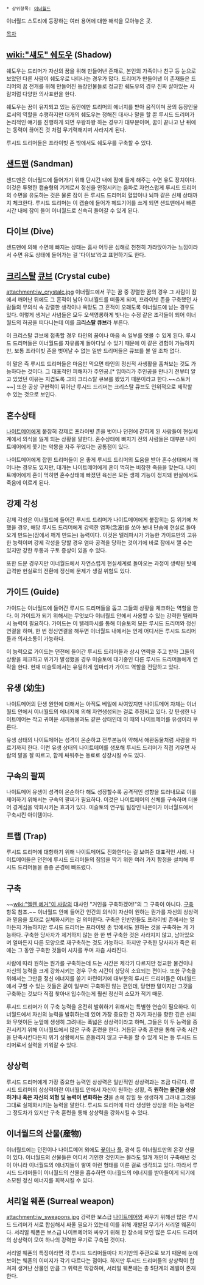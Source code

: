  * 상위항목: [[이너월드]]

이너월드 스토리에 등장하는 여러 용어에 대한 해석을 모아놓은 곳.

[[목차]]
== [[wiki:"섀도" 쉐도우]] (Shadow) ==
쉐도우는 드리머가 자신의 꿈을 위해 만들어낸 존재로, 본인의 가족이나 친구 등 눈으로 보았던 다른 사람이 쉐도우로 나타나는 경우가 많다. 드리머가 만들어낸 이 존재들은 드리머의 꿈 전개를 위해 만들어진 등장인물들로 정교한 쉐도우의 경우 진짜 살아있는 사람처럼 다양한 의사표현을 한다.

쉐도우는 꿈이 유지되고 있는 동안에만 드리머의 에너지를 받아 움직이며 꿈의 등장인물로서의 역할을 수행하지만 대개의 쉐도우는 정해진 대사나 말을 할 뿐 루시드 드리머가 논리적인 얘기를 진행하게 되면 우왕좌왕 하는 경우가 대부분이며, 꿈이 끝나고 난 뒤에는 동력이 끊어진 것 처럼 무기력해지며 사라지게 된다.

루시드 드리머들은 프라이빗 존 밖에서도 쉐도우를 구축할 수 있다. 

== [[샌드맨]] (Sandman) ==
샌드맨은 이너월드에 들어가기 위해 단시간 내에 잠에 들게 해주는 수면 유도 장치이다. 이것은 투명한 캡슐형의 기계로서 정신을 안정시키는 음파로 자연스럽게 루시드 드리머의 수면을 유도하는 것은 물론 잠이 든 루시드 드리머의 혈압이나 뇌파 같은 신체 상태까지 체크한다. 루시드 드리머는 이 캡슐에 들어가 헤드기어를 쓰게 되면 샌드맨에서 빠른 시간 내에 잠이 들어 이너월드로 신속히 들어갈 수 있게 된다.

== 다이브 (Dive) ==
샌드맨에 의해 수면에 빠지는 상태는 흡사 어두운 심해로 천천히 가라앉아가는 느낌이라서 수면 유도 상태에 들어가는 걸 '다이브'라고 표현하기도 한다.

== [[크리스탈]] [[큐브]] (Crystal cube) ==
attachment:iw_crystalc.jpg
이너월드에서 꾸는 꿈 중 강렬한 꿈의 경우 그 사람이 잠에서 깨어난 뒤에도 그 흔적이 남아 이너월드를 떠돌게 되며, 프라이빗 존을 구축했던 사람들의 무의식 속 강렬한 생각이나 욕망도 그 흔적이 오래도록 이너월드에 남는 경우도 있다. 이렇게 생겨난 사념들은 모두 오색영롱하게 빛나는 수정 같은 조각들이 되어 이너월드의 허공을 떠다니는데 이를 '''크리스탈 큐브'''라 부른다. 

이 크리스탈 큐브에 접촉할 경우 타인의 꿈이나 마음 속 일부를 엿볼 수 있게 된다. 루시드 드리머들은 이너월드를 자유롭게 돌아다닐 수 있기 때문에 이 같은 경험이 가능하지만, 보통 프라이빗 존을 벗어날 수 없는 일반 드리머들은 큐브를 볼 일 조차 없다.

이 말은 즉 루시드 드리머들은 마음만 먹으면 타인의 정신적 사생활을 훔쳐보는 것도 가능하다는 것이다. 그 대표적인 피해자가 주인공.[* 임마리가 주인공을 만나기 전부터 알고 있었던 이유는 지겹도록 그의 크리스탈 큐브를 봤었기 때문이라고 한다.~~스토커~~] 또한 공상 구현력이 뛰어난 루시드 드리머는 크리스탈 큐브도 인위적으로 제작할 수 있는 것으로 보인다.

== 혼수상태 ==
[[나이트메어]]에게 붙잡혀 강제로 프라이빗 존을 벗어나 던전에 갇히게 된 사람들이 현실세계에서 의식을 잃게 되는 상황을 말한다. 혼수상태에 빠지기 전의 사람들은 대부분 나이트메어에게 쫓기는 악몽을 자주 꾸었다는 공통점이 있다.

나이트메어에게 잡힌 드리머들이 운 좋게 루시드 드리머의 도움을 받아 혼수상태에서 깨어나는 경우도 있지만, 대개는 나이트메어에게 혼이 먹히는 비참한 죽음을 맞는다. 나이트메어에게 혼이 먹히면 혼수상태에 빠졌던 육신은 모든 생체 기능이 정지돼 현실에서도 죽음에 이르게 된다.

== 강제 각성 ==
강제 각성은 이너월드에 들어간 루시드 드리머가 나이트메어에게 붙잡히는 등 위기에 처했을 경우, 해당 루시드 드리머에게 강력한 염파(念波)를 쏘아 보내 단숨에 현실로 돌아오게 만드는(잠에서 깨게 만드는) 능력이다. 이것은 텔레파시가 가능한 가이드만의 고유한 능력이며 강제 각성을 당할 경우 염파 공격을 당하는 것이기에 바로 잠에서 깰 수는 있지만 강한 두통과 구토 증상이 있을 수 있다.

또한 드문 경우지만 이너월드에서 자연스럽게 현실세계로 돌아오는 과정이 생략된 탓에 급격한 현실로의 전환에 정신에 문제가 생길 위험도 있다.

== 가이드 (Guide) ==
가이드는 이너월드에 들어간 루시드 드리머들을 돕고 그들의 상황을 체크하는 역할을 한다. 이 가이드가 되기 위해서는 무엇보다 이너월드 안에서 사용할 수 있는 강력한 텔레파시 능력이 필요하다. 가이드는 이 텔레파시를 통해 미슬토의 모든 루시드 드리머와 정신연결을 하며, 한 번 정신연결을 해두면 이너월드 내에서는 언제 어디서든 루시드 드리머들과 의사소통이 가능하다.

이 능력으로 가이드는 던전에 들어간 루시드 드리머들과 상시 연락을 주고 받아 그들의 상황을 체크하고 위기가 발생했을 경우 미슬토에 대기중인 다른 루시드 드리머들에게 연락을 한다. 현재 미슬토에서는 유일하게 임마리가 가이드 역할을 전담하고 있다.

== 유생 (幼生) ==
나이트메어의 탄생 원인에 대해서는 아직도 베일에 싸여있지만 나이트메어 자체는 이너월드 안에서 이너월드의 에너지에 의해 자연생성되는 걸로 추정되고 있다. 갓 탄생한 나이트메어는 작고 귀여운 새끼동물과도 같은 상태인데 이 때의 나이트메어를 유생이라 부른다.

유생 상태의 나이트메어는 성격이 온순하고 전투본능이 약해서 애완동물처럼 사람을 따르기까지 한다. 이런 유생 상태의 나이트메어를 생포해 루시드 드리머가 직접 키우면 사람의 말을 잘 따르고, 함께 싸워주는 동료로 성장시킬 수도 있다.

== 구속의 팔찌 ==
나이트메어 유생이 성격이 온순하다 해도 성장할수록 공격적인 성향을 드러내므로 이를 제어하기 위해서는 구속의 팔찌가 필요하다. 이것은 나이트메어의 신체를 구속하며 더불어 경계심을 약화시키는 효과가 있다. 미슬토의 연구팀 팀장인 나은이가 이너월드에서 구축시킨 아이템이다.
 
== 트랩 (Trap) ==
루시드 드리머에 대항하기 위해 나이트메어도 진화한다는 걸 보여준 대표적인 사례. 나이트메어들은 던전에 루시드 드리머들의 침입을 막기 위한 여러 가지 함정을 설치해 루시드 드리머들을 종종 곤경에 빠뜨렸다.

== 구축 ==
~~[[wiki:"엘렌 예거"이 사람]]의 대사인 "거인을 구축하겠어!"의 그 구축이 아니다. [[구축]] 항목 참조.~~
이너월드 안에 들어간 인간의 의식이 자신이 원하는 뭔가를 자신의 상상력과 믿음을 토대로 실체화시키는 걸 의미한다. 구축은 인반인들도 프라이빗 존에서는 얼마든지 가능하지만 루시드 드리머는 프라이빗 존 밖에서도 원하는 것을 구축하는 게 가능하다. 구축한 당사자가 제거하지 않는 한 한 번 구축한 것은 사라지지 않고, 남아있으며 얼마든지 다른 모양으로 재구축하는 것도 가능하다. 하지만 구축한 당사자가 죽은 뒤에는 그 동안 구축한 것들이 시차를 두며 차츰 사라진다.

사람에 따라 원하는 뭔가를 구축하는데 드는 시간은 제각기 다르지만 정교한 물건이나 자신의 능력을 크게 강화시키는 경우 구축 시간이 상당히 소요되는 편이다. 또한 구축을 위해서는 그만큼 정신 에너지를 쏟기 마련이기에 대부분의 루시드 드리머들은 이너월드에서 구할 수 있는 것들은 굳이 일부러 구축하진 않는 편인데, 당연한 말이지만 그것을 구축하는 것보다 직접 찾아내 입수하는게 훨씬 정신력 소모가 적기 때문.

루시드 드리머가 이 구축 능력을 온전히 발휘하기 위해서는 특별한 연습이 필요하다. 이너월드에서 자신의 능력을 발휘하는데 있어 가장 중요한 건 자기 자신을 향한 깊은 신뢰와 무엇이든 눈앞에 생생히 그려내는 폭넓은 상상력이라고 하며, 그들은 이 두 능력을 증진시키기 위해 이너월드에서 많은 구축 훈련을 한다. 거듭된 구축 훈련을 통해 구축 시간을 단축시킨다든지 위기 상황에서도 흔들리지 않고 구축을 할 수 있게 되는 등 루시드 드리머로서 실력을 키워갈 수 있다.

== 상상력 ==
루시드 드리머에게 가장 중요한 능력인 상상력은 일반적인 상상력과는 조금 다르다. 루시드 드리머의 상상력이란 이너월드 안에서 자신이 원하는 상황, 즉 '''원하는 물건을 상상하거나 혹은 자신의 외형 및 능력이 변화하는 것'''을 손에 잡힐 듯 생생하게 그려내 그것을 그대로 실체화시키는 능력을 말한다. 루시드 드리머에 따라 생생한 상상을 하는 능력은 그 정도차가 있지만 구축 훈련을 통해 상상력을 강화시킬 수 있다.

== 이너월드의 산물(産物) ==
이너월드에는 던전이나 나이트메어 외에도 [[꽃]]이나 [[풀]], 광석 등 이너월드만의 온갖 산물이 있다. 이너월드의 산물들은 어디서 기인한 것인지는 몰라도 일개 개인이 구축해낸 것이 아니라 이너월드의 에너지들이 쌓여 이런 형태를 이룬 걸로 생각되고 있다. 따라서 루시드 드리머들이 이너월드의 산물을 흡수하면 이너월드의 에너지를 받아들이게 되기에 소모된 정신 에너지를 회복시킬 수 있다.

== 서리얼 웨폰 (Surreal weapon) ==
attachment:iw_sweapons.jpg
강력한 보스급 [[나이트메어]]와 싸우기 위해선 많은 루시드 드리머가 서로 합심해서 싸울 필요가 있는데 이를 위해 개발된 무기가 서리얼 웨폰이다. 서리얼 웨폰은 보스급 나이트메어와 싸우기 위해 한 장소에 모인 많은 루시드 드리머의 상상력이 모여 하나의 강력한 무기로 구축된 것이다.

서리얼 웨폰의 특징이라면 각 루시드 드리머들마다 자기만의 주관으로 보기 때문에 눈에 보이는 웨폰의 이미지가 각기 다르다는 점이다. 하지만 루시드 드리머들의 상상력이 합쳐져 생겨난 산물인 만큼 그 위력은 막강하며, 서리얼 웨폰에는 총 5단계의 레벨이 존재한다.
